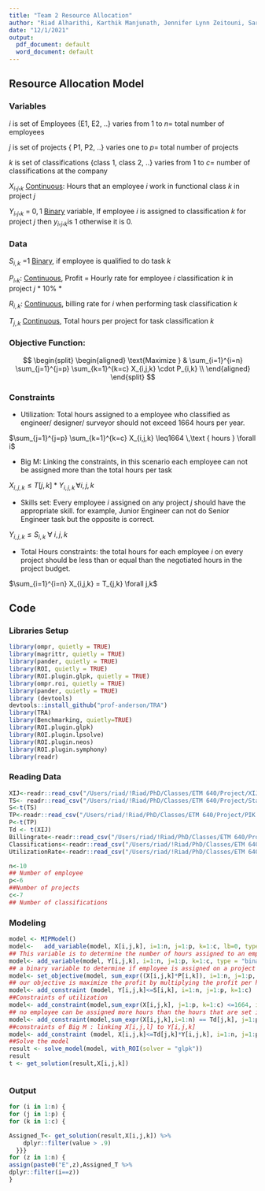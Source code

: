 ```yaml
---
title: "Team 2 Resource Allocation"
author: "Riad Alharithi, Karthik Manjunath, Jennifer Lynn Zeitouni, Sara Ferdousi, Vladislav Ruchin "
date: "12/1/2021"
output:
  pdf_document: default
  word_document: default
---
```


## Resource Allocation Model

### Variables

$i$ is set of Employees {E1, E2, ..} varies from 1 to $n=$ total number of employees

$j$ is set of projects { P1, P2, ..} varies one to $p=$ total number of projects

$k$ is set of classifications {class 1, class 2, ..} varies from 1 to $c=$ number of classifications at the company

$X_i,_j,_k$ [Continuous]{.ul}: Hours that an employee $i$ work in functional class $k$ in project $j$

$Y_i,_j,_k$ = ${0, 1}$ [Binary]{.ul} variable, If employee $i$ is assigned to classification $k$ for project $j$ then $y_i,_j,_k$is 1 otherwise it is 0.

### Data

$S_{i,k}$ =1 [Binary]{.ul}, if employee is qualified to do task $k$

$P_i,_k$: [Continuous]{.ul}, Profit = Hourly rate for employee $i$ classification $k$ in project $j$ \* 10% \*

$R_{i,k}$: [Continuous]{.ul}, billing rate for $i$ when performing task classification $k$

$T_{j,k}$ [Continuous]{.ul}, Total hours per project for task classification $k$

### **Objective Function:**

$$
 \begin{split}
 \begin{aligned}
    \text{Maximize  }   &  \sum_{i=1}^{i=n} \sum_{j=1}^{j=p} \sum_{k=1}^{k=c} X_{i,j,k} \cdot P_{i,k} \\
 \end{aligned}
 \end{split}
$$

### **Constraints**

-   Utilization: Total hours assigned to a employee who classified as engineer/ designer/ surveyor should not exceed 1664 hours per year.

$\sum_{j=1}^{j=p} \sum_{k=1}^{k=c} X_{i,j,k} \leq1664 \,\text { hours } \forall i$

-   Big M: Linking the constraints, in this scenario each employee can not be assigned more than the total hours per task

$X_{i,j,k}\leq T[j,k] * Y_{i,j,k} \,\forall i,j,k$

-   Skills set: Every employee $i$ assigned on any project $j$ should have the appropriate skill. for example, Junior Engineer can not do Senior Engineer task but the opposite is correct.

$Y_{i,j,k}\leq S_{i,k}\ \forall\ i, j, k$

-   Total Hours constraints: the total hours for each employee $i$ on every project should be less than or equal than the negotiated hours in the project budget.

$\sum_{i=1}^{i=n} X_{i,j,k} = T_{j,k} \forall j,k$

## Code

### Libraries Setup

```r
library(ompr, quietly = TRUE)
library(magrittr, quietly = TRUE)
library(pander, quietly = TRUE)
library(ROI, quietly = TRUE)
library(ROI.plugin.glpk, quietly = TRUE)
library(ompr.roi, quietly = TRUE)
library(pander, quietly = TRUE)
library (devtools)
devtools::install_github("prof-anderson/TRA")
library(TRA)
library(Benchmarking, quietly=TRUE)
library(ROI.plugin.glpk)
library(ROI.plugin.lpsolve)
library(ROI.plugin.neos)
library(ROI.plugin.symphony)
library(readr)
```

### Reading Data

```r

XIJ<-readr::read_csv("/Users/riad/!Riad/PhD/Classes/ETM 640/Project/XIJ.csv")
TS<- readr::read_csv("/Users/riad/!Riad/PhD/Classes/ETM 640/Project/StaffSKills.csv")
S<-t(TS)
TP<-readr::read_csv("/Users/riad/!Riad/PhD/Classes/ETM 640/Project/PIK.csv")
P<-t(TP)
Td <- t(XIJ)
Billingrate<-readr::read_csv("/Users/riad/!Riad/PhD/Classes/ETM 640/Project/BillingRates.csv")
Classifications<-readr::read_csv("/Users/riad/!Riad/PhD/Classes/ETM 640/Project/Classifications.csv")
UtilizationRate<-readr::read_csv("/Users/riad/!Riad/PhD/Classes/ETM 640/Project/UtilizationRate.csv")

n<-10
## Number of employee
p<-6
##Number of projects
c<-7
## Number of classifications
```

### Modeling

```r
model <- MIPModel() 
model<-   add_variable(model, X[i,j,k], i=1:n, j=1:p, k=1:c, lb=0, type= "continuous")
## This variable is to determine the number of hours assigned to an employee on each project with specific classification
model<- add_variable(model, Y[i,j,k], i=1:n, j=1:p, k=1:c, type = "binary") 
## a binary variable to determine if employee is assigned on a project with a specific classification
model<- set_objective(model, sum_expr((X[i,j,k]*P[i,k]), i=1:n, j=1:p, k=1:c), "max")
## our objective is maximize the profit by multiplying the profit per hour per class (P[i,k]) by the assigned hours to employee i  
model<- add_constraint (model, Y[i,j,k]<=S[i,k], i=1:n, j=1:p, k=1:c)
##Constraints of utilization
model<- add_constraint(model,sum_expr(X[i,j,k], j=1:p, k=1:c) <=1664, i=1:n)
## no employee can be assigned more hours than the hours that are set in the project for that classification.
model<- add_constraint(model,sum_expr(X[i,j,k],i=1:n) == Td[j,k], j=1:p, k=1:c)
##constraints of Big M : linking X[i,j,l] to Y[i,j,k]
model<- add_constraint (model, X[i,j,k]<=Td[j,k]*Y[i,j,k], i=1:n, j=1:p, k=1:c)
##Solve the model
result <- solve_model(model, with_ROI(solver = "glpk"))
result
t <- get_solution(result,X[i,j,k])



```

### Output

```r
for (i in 1:n) {
for (j in 1:p) {
for (k in 1:c) {

Assigned_T<- get_solution(result,X[i,j,k]) %>%
    dplyr::filter(value > .9) 
  }}}
for (z in 1:n) {
assign(paste0("E",z),Assigned_T %>%
dplyr::filter(i==z))
}
```
